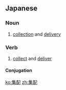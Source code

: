 ==Japanese==
{{ja-kanjitab|しゅう|はい|yomi=on}}

===Noun===
{{ja-noun|しゅうはい}}

# [[collection]] and [[delivery]]

===Verb===
{{ja-verb-suru|しゅうはい}}

# [[collect]] and [[deliver]]

====Conjugation====
{{ja-suru|しゅうはい}}

[[ko:集配]]
[[zh:集配]]